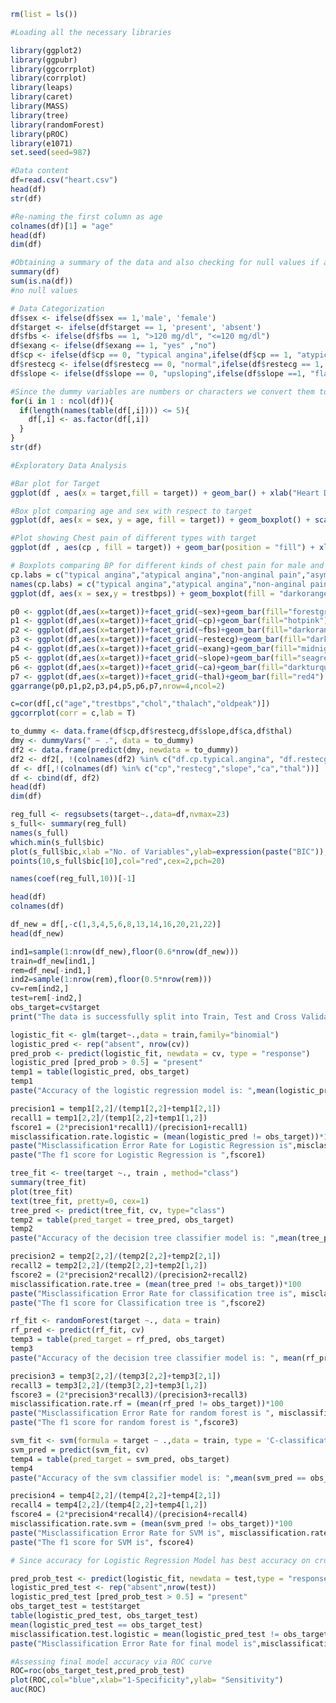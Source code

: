 
```{r}
rm(list = ls())

#Loading all the necessary libraries

library(ggplot2)
library(ggpubr)
library(ggcorrplot)
library(corrplot)
library(leaps)
library(caret)
library(MASS)
library(tree)
library(randomForest)
library(pROC)
library(e1071)
set.seed(seed=987)
```

```{r}
#Data content
df=read.csv("heart.csv")
head(df)
str(df)
```

```{r}
#Re-naming the first column as age
colnames(df)[1] = "age"
head(df)
dim(df)
```

```{r}
#Obtaining a summary of the data and also checking for null values if any
summary(df)
sum(is.na(df))
#no null values
```

```{r}
# Data Categorization 
df$sex <- ifelse(df$sex == 1,'male', 'female')
df$target <- ifelse(df$target == 1, 'present', 'absent')
df$fbs <- ifelse(df$fbs == 1, ">120 mg/dl", "<=120 mg/dl")
df$exang <- ifelse(df$exang == 1, "yes" ,"no")
df$cp <- ifelse(df$cp == 0, "typical angina",ifelse(df$cp == 1, "atypical angina", ifelse(df$cp == 2, "non-anginal pain", "asymptomatic")))
df$restecg <- ifelse(df$restecg == 0, "normal",ifelse(df$restecg == 1, "abnormality", "probable or definite"))
df$slope <- ifelse(df$slope == 0, "upsloping",ifelse(df$slope ==1, "flat value", "downsloping"))
```

```{r}
#Since the dummy variables are numbers or characters we convert them to factors
for(i in 1 : ncol(df)){
  if(length(names(table(df[,i]))) <= 5){
    df[,i] <- as.factor(df[,i])
  }
}
str(df)
```

```{r}
#Exploratory Data Analysis
```

```{r}
#Bar plot for Target 
ggplot(df , aes(x = target,fill = target)) + geom_bar() + xlab("Heart Disease") + ylab("Count") + ggtitle("Presence and Absence of Heart Disease") + scale_fill_discrete(name = "Heart Disease" , labels = c("Absent","Present")) + theme_bw()
```

```{r}
#Box plot comparing age and sex with respect to target
ggplot(df, aes(x = sex, y = age, fill = target)) + geom_boxplot() + scale_fill_discrete(name = "Heart Disease", labels = c("Absent","Present")) + scale_x_discrete(labels = c("0" = "Female","1" = "Male")) + ggtitle("Sex vs Age with respect to presence or absence of Heart Disease") + theme_bw()
```

```{r}
#Plot showing Chest pain of different types with target
ggplot(df , aes(cp , fill = target)) + geom_bar(position = "fill") + xlab("chest pain") + scale_x_discrete(labels = c("0" = "typical angina" , "1" = "atypical angina","2" = "non-anginal pain" , "3" = "asymptomatic")) +ylab("percentage") + ggtitle("Chest pain with presence of absence of heart disease") + scale_fill_discrete(name = "Heart Disease" , labels = c("Absent" , "Present")) + theme_bw()
```

```{r}
# Boxplots comparing BP for different kinds of chest pain for male and female
cp.labs = c("typical angina","atypical angina","non-anginal pain","asymptomatic")
names(cp.labs) = c("typical angina","atypical angina","non-anginal pain","asymptomatic")
ggplot(df, aes(x = sex,y = trestbps)) + geom_boxplot(fill = "darkorange") + xlab("Gender") + ylab("BP") + facet_grid(~cp, labeller = labeller(cp = cp.labs)) + ggtitle("Boxplots showing how BP varies with different kinds of cp for male & female") + theme_bw()
```

```{r}
p0 <- ggplot(df,aes(x=target))+facet_grid(~sex)+geom_bar(fill="forestgreen") + theme_bw()
p1 <- ggplot(df,aes(x=target))+facet_grid(~cp)+geom_bar(fill="hotpink") + theme_bw()
p2 <- ggplot(df,aes(x=target))+facet_grid(~fbs)+geom_bar(fill="darkorange") + theme_bw()
p3 <- ggplot(df,aes(x=target))+facet_grid(~restecg)+geom_bar(fill="darkmagenta") + theme_bw()
p4 <- ggplot(df,aes(x=target))+facet_grid(~exang)+geom_bar(fill="midnightblue") + theme_bw()
p5 <- ggplot(df,aes(x=target))+facet_grid(~slope)+geom_bar(fill="seagreen3") + theme_bw()
p6 <- ggplot(df,aes(x=target))+facet_grid(~ca)+geom_bar(fill="darkturquoise") + theme_bw()
p7 <- ggplot(df,aes(x=target))+facet_grid(~thal)+geom_bar(fill="red4") + theme_bw()
ggarrange(p0,p1,p2,p3,p4,p5,p6,p7,nrow=4,ncol=2)
```
```{r}
c=cor(df[,c("age","trestbps","chol","thalach","oldpeak")])
ggcorrplot(corr = c,lab = T)
```

```{r dummy variables}
to_dummy <- data.frame(df$cp,df$restecg,df$slope,df$ca,df$thal)
dmy <- dummyVars(" ~ .", data = to_dummy)
df2 <- data.frame(predict(dmy, newdata = to_dummy))
df2 <- df2[, !(colnames(df2) %in% c("df.cp.typical.angina", "df.restecg.normal","df.slope.flat.value","df.ca.0","df.thal.0"))]
df <- df[,!(colnames(df) %in% c("cp","restecg","slope","ca","thal"))]
df <- cbind(df, df2)
head(df)
dim(df)
```

```{r variable selection}
reg_full <- regsubsets(target~.,data=df,nvmax=23)
s_full<- summary(reg_full)
names(s_full)
which.min(s_full$bic)
plot(s_full$bic,xlab ="No. of Variables",ylab=expression(paste("BIC")),type="l")
points(10,s_full$bic[10],col="red",cex=2,pch=20)

names(coef(reg_full,10))[-1]
```

```{r}
head(df)
colnames(df)
```

```{r}
df_new = df[,-c(1,3,4,5,6,8,13,14,16,20,21,22)]
head(df_new)
```

```{r}
ind1=sample(1:nrow(df_new),floor(0.6*nrow(df_new)))
train=df_new[ind1,]
rem=df_new[-ind1,]
ind2=sample(1:nrow(rem),floor(0.5*nrow(rem)))
cv=rem[ind2,]
test=rem[-ind2,]
obs_target=cv$target
print("The data is successfully split into Train, Test and Cross Validation Set")
```

```{r}
logistic_fit <- glm(target~.,data = train,family="binomial")
logistic_pred <- rep("absent", nrow(cv))
pred_prob <- predict(logistic_fit, newdata = cv, type = "response")
logistic_pred [pred_prob > 0.5] = "present"
temp1 = table(logistic_pred, obs_target)
temp1
paste("Accuracy of the logistic regression model is: ",mean(logistic_pred == obs_target))
```

```{r}
precision1 = temp1[2,2]/(temp1[2,2]+temp1[2,1])
recall1 = temp1[2,2]/(temp1[2,2]+temp1[1,2])
fscore1 = (2*precision1*recall1)/(precision1+recall1)
misclassification.rate.logistic = (mean(logistic_pred != obs_target))*100
paste("Misclassification Error Rate for Logistic Regression is",misclassification.rate.logistic,"%")
paste("The f1 score for Logistic Regression is ",fscore1)
```


```{r}
tree_fit <- tree(target ~., train , method="class")
summary(tree_fit)
plot(tree_fit)
text(tree_fit, pretty=0, cex=1)
tree_pred <- predict(tree_fit, cv, type="class")
temp2 = table(pred_target = tree_pred, obs_target)
temp2
paste("Accuracy of the decision tree classifier model is: ",mean(tree_pred == obs_target))
```

```{r}
precision2 = temp2[2,2]/(temp2[2,2]+temp2[2,1])
recall2 = temp2[2,2]/(temp2[2,2]+temp2[1,2])
fscore2 = (2*precision2*recall2)/(precision2+recall2)
misclassification.rate.tree = (mean(tree_pred != obs_target))*100
paste("Misclassification Error Rate for classification tree is", misclassification.rate.tree, "%")
paste("The f1 score for Classification tree is ",fscore2)
```

```{r}
rf_fit <- randomForest(target ~., data = train)
rf_pred <- predict(rf_fit, cv)
temp3 = table(pred_target = rf_pred, obs_target)
temp3
paste("Accuracy of the decision tree classifier model is: ", mean(rf_pred == obs_target))
```

```{r}
precision3 = temp3[2,2]/(temp3[2,2]+temp3[2,1])
recall3 = temp3[2,2]/(temp3[2,2]+temp3[1,2])
fscore3 = (2*precision3*recall3)/(precision3+recall3)
misclassification.rate.rf = (mean(rf_pred != obs_target))*100
paste("Misclassification Error Rate for random forest is ", misclassification.rate.rf, "%")
paste("The f1 score for random forest is ",fscore3)
```
```{r}
svm_fit <- svm(formula = target ~ .,data = train, type = 'C-classification', kernel = 'linear')
svm_pred = predict(svm_fit, cv)
temp4 = table(pred_target = svm_pred, obs_target)
temp4
paste("Accuracy of the svm classifier model is: ",mean(svm_pred == obs_target))
```

```{r}
precision4 = temp4[2,2]/(temp4[2,2]+temp4[2,1])
recall4 = temp4[2,2]/(temp4[2,2]+temp4[1,2])
fscore4 = (2*precision4*recall4)/(precision4+recall4)
misclassification.rate.svm = (mean(svm_pred != obs_target))*100
paste("Misclassification Error Rate for SVM is", misclassification.rate.svm, "%")
paste("The f1 score for SVM is", fscore4)
```


```{r}
# Since accuracy for Logistic Regression Model has best accuracy on cross validation set and hence we apply this model on the test data
```

```{r}
pred_prob_test <- predict(logistic_fit, newdata = test,type = "response")
logistic_pred_test <- rep("absent",nrow(test))
logistic_pred_test [pred_prob_test > 0.5] = "present"
obs_target_test = test$target
table(logistic_pred_test, obs_target_test)
mean(logistic_pred_test == obs_target_test)
misclassification.test.logistic = mean(logistic_pred_test != obs_target_test)*100
paste("Misclassification Error Rate for final model is",misclassification.test.logistic,"%")
```

```{r}
#Assessing final model accuracy via ROC curve
ROC=roc(obs_target_test,pred_prob_test)
plot(ROC,col="blue",xlab="1-Specificity",ylab= "Sensitivity")
auc(ROC)
```
















